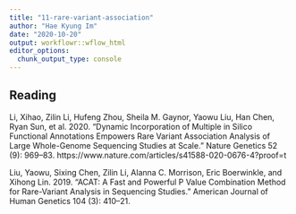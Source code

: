 ```yaml
---
title: "11-rare-variant-association"
author: "Hae Kyung Im"
date: "2020-10-20"
output: workflowr::wflow_html
editor_options:
  chunk_output_type: console
---
```


## Reading

Li, Xihao, Zilin Li, Hufeng Zhou, Sheila M. Gaynor, Yaowu Liu, Han Chen, Ryan Sun, et al. 2020. “Dynamic Incorporation of Multiple in Silico Functional Annotations Empowers Rare Variant Association Analysis of Large Whole-Genome Sequencing Studies at Scale.” Nature Genetics 52 (9): 969–83. https://www.nature.com/articles/s41588-020-0676-4?proof=t

Liu, Yaowu, Sixing Chen, Zilin Li, Alanna C. Morrison, Eric Boerwinkle, and Xihong Lin. 2019. “ACAT: A Fast and Powerful P Value Combination Method for Rare-Variant Analysis in Sequencing Studies.” American Journal of Human Genetics 104 (3): 410–21.
